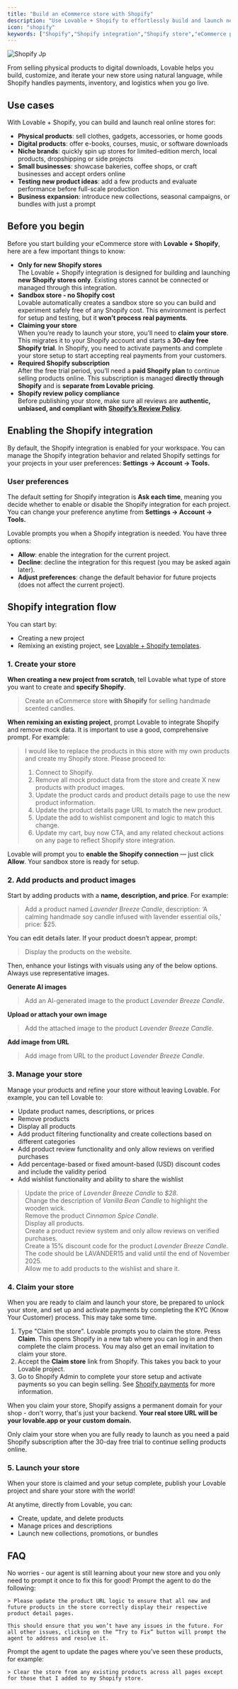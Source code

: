 ```yaml
---
title: "Build an eCommerce store with Shopify"
description: "Use Lovable + Shopify to effortlessly build and launch new online stores from scratch"
icon: "shopify"
keywords: ["Shopify","Shopify integration","Shopify store","eCommerce platform","ecomm","AI store builder","online store setup","Shopify integration","shopify sandbox","manage store","claim store","launch store"]
---
```


![Shopify Jp](/images/shopify.jpg)

From selling physical products to digital downloads, Lovable helps you build, customize, and iterate your new store using natural language, while Shopify handles payments, inventory, and logistics when you go live.

## Use cases

With Lovable + Shopify, you can build and launch real online stores for:

- **Physical products**: sell clothes, gadgets, accessories, or home goods
- **Digital products**: offer e-books, courses, music, or software downloads
- **Niche brands**: quickly spin up stores for limited-edition merch, local products, dropshipping or side projects
- **Small businesses**: showcase bakeries, coffee shops, or craft businesses and accept orders online
- **Testing new product ideas**: add a few products and evaluate performance before full-scale production
- **Business expansion**: introduce new collections, seasonal campaigns, or bundles with just a prompt

## Before you begin

Before you start building your eCommerce store with **Lovable + Shopify**, here are a few important things to know:

- **Only for new Shopify stores**\
  The Lovable + Shopify integration is designed for building and launching **new Shopify stores only**. Existing stores cannot be connected or managed through this integration.
- **Sandbox store - no Shopify cost**\
  Lovable automatically creates a sandbox store so you can build and experiment safely free of  any Shopify cost. This environment is perfect for setup and testing, but it **won’t process real payments**.
- **Claiming your store**\
  When you’re ready to launch your store, you’ll need to **claim your store**. This migrates it to your Shopify account and starts a **30-day free Shopify trial**. In Shopify, you need to activate payments and complete your store setup to start accepting real payments from your customers.
- **Required Shopify subscription**\
  After the free trial period, you’ll need a **paid Shopify plan** to continue selling products online. This subscription is managed **directly through Shopify** and is **separate from Lovable pricing**.
- **Shopify review policy compliance**\
  Before publishing your store, make sure all reviews are **authentic, unbiased, and compliant with** [**Shopify’s Review Policy**](https://help.shopify.com/en/partners/help-support/faq/reviews).

## Enabling the Shopify integration

By default, the Shopify integration is enabled for your workspace. You can manage the Shopify integration behavior and related Shopify settings for your projects in your user preferences: **Settings → Account → Tools.**

### User preferences

The default setting for Shopify integration is **Ask each time**, meaning you decide whether to enable or disable the Shopify integration for each project. You can change your preference anytime from **Settings → Account → Tools.**

Lovable prompts you when a Shopify integration is needed. You have three options:

- **Allow**: enable the integration for the current project.
- **Decline**: decline the integration for this request (you may be asked again later).
- **Adjust preferences**: change the default behavior for future projects (does not affect the current project).

## Shopify integration flow

You can start by:

- Creating a new project
- Remixing an existing project, see [Lovable + Shopify templates](https://lovable.dev/shopify).

### 1. Create your store

**When creating a new project from scratch**, tell Lovable what type of store you want to create and **specify Shopify**.

> Create an eCommerce store **with Shopify** for selling handmade scented candles.

**When remixing an existing project**, prompt Lovable to integrate Shopify and remove mock data. It is important to use a good, comprehensive prompt. For example:

> I would like to replace the products in this store with my own products and create my Shopify store. Please proceed to:
>
> 1. Connect to Shopify.
> 2. Remove all mock product data from the store and create X new products with product images.
> 3. Update the product cards and product details page to use the new product information.
> 4. Update the product details page URL to match the new product.
> 5. Update the add to wishlist component and logic to match this change.
> 6. Update my cart, buy now CTA, and any related checkout actions on any page to reflect Shopify store integration.

Lovable will prompt you to **enable the Shopify connection** — just click **Allow**. Your sandbox store is ready for setup.

### 2. Add products and product images

Start by adding products with a **name, description, and price**. For example:

> Add a product named _Lavender Breeze Candle_, description: ‘A calming handmade soy candle infused with lavender essential oils,’ price: \$25.

You can edit details later. If your product doesn’t appear, prompt:

> Display the products on the website.

Then, enhance your listings with visuals using any of the below options. Always use representative images.

**Generate AI images**

> Add an AI-generated image to the product _Lavender Breeze Candle_.

**Upload or attach your own image**

> Add the attached image to the product _Lavender Breeze Candle_.

**Add image from URL**

> Add image from URL to the product _Lavender Breeze Candle_.

### 3. Manage your store

Manage your products and refine your store without leaving Lovable. For example, you can tell Lovable to:

- Update product names, descriptions, or prices
- Remove products
- Display all products
- Add product filtering functionality and create collections based on different categories
- Add product review functionality and only allow reviews on verified purchases
- Add percentage-based or fixed amount-based (USD) discount codes and include the validity period
- Add wishlist functionality and ability to share the wishlist

> Update the price of _Lavender Breeze Candle_ to _\$28_.\
> Change the description of _Vanilla Bean Candle_ to highlight the wooden wick. \
> Remove the product _Cinnamon Spice Candle_.\
> Display all products.\
> Create a product review system and only allow reviews on verified purchases.\
> Create a 15% discount code for the product _Lavender Breeze Candle_. The code should be LAVANDER15 and valid until the end of November 2025. \
> Allow me to add products to the wishlist and share it.

### 4. Claim your store

When you are ready to claim and launch your store, be prepared to unlock your store, and set up and activate payments by completing the KYC (Know Your Customer) process. This may take some time.

1. Type "Claim the store". Lovable prompts you to claim the store. Press **Claim**. This opens Shopify in a new tab where you can log in and then complete the claim process. You may also get an email invitation to claim your store.
2. Accept the **Claim store** link from Shopify. This takes you back to your Lovable project.
4. Go to Shopify Admin to complete your store setup and activate payments so you can begin selling. See [Shopify payments](https://help.shopify.com/en/manual/payments/shopify-payments/onboarding) for more information.

When you claim your store, Shopify assigns a permanent domain for your shop - don't worry, that's just your backend. **Your real store URL will be your lovable.app or your custom domain.**

<Warning>
  Only claim your store when you are fully ready to launch as you need a paid Shopify subscription  after the 30-day free trial to continue selling products online.
</Warning>

### 5. Launch your store

When your store is claimed and your setup complete, publish your Lovable project and share your store with the world!

At anytime, directly from Lovable, you can:

- Create, update, and delete products
- Manage prices and descriptions
- Launch new collections, promotions, or bundles

## FAQ

<AccordionGroup>
  <Accordion title="I added my products to a remixed project, but the link to the product page is broken. How do I fix that?">
    No worries - our agent is still learning about your new store and you only need to prompt it once to fix this for good! Prompt the agent to do the following:

    > Please update the product URL logic to ensure that all new and future products in the store correctly display their respective product detail pages.

    This should ensure that you won’t have any issues in the future. For all other issues, clicking on the “Try to Fix” button will prompt the agent to address and resolve it. 
  </Accordion>
  <Accordion title="I am still seeing some mock products in my remixed project, how can I remove them?">
    Prompt the agent to update the pages where you’ve seen these products, for example:

    > Clear the store from any existing products across all pages except for those that I added to my Shopify store.
  </Accordion>
</AccordionGroup>